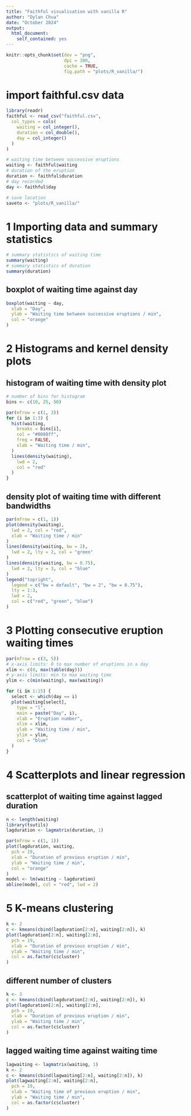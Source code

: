 ```yaml
---
title: "Faithful visualisation with vanilla R"
author: "Dylan Chua"
date: "October 2024"
output:
  html_document:
    self_contained: yes
---
```


```r
knitr::opts_chunk$set(dev = "png",
                      dpi = 300,
                      cache = TRUE,
                      fig.path = "plots/R_vanilla/")
```

# import faithful.csv data

```r
library(readr)
faithful <- read_csv("faithful.csv",
  col_types = cols(
    waiting = col_integer(),
    duration = col_double(),
    day = col_integer()
  )
)

# waiting time between successive eruptions
waiting <- faithful$waiting
# duration of the eruption
duration <- faithful$duration
# day recorded
day <- faithful$day

# save location
saveto <- "plots/R_vanilla/"
```

# 1 Importing data and summary statistics

```r
# summary statistics of waiting time
summary(waiting)
# summary statistics of duration
summary(duration)
```

## boxplot of waiting time against day
```r
boxplot(waiting ~ day,
  xlab = "Day",
  ylab = "Waiting time between successive eruptions / min",
  col = "orange"
)
```

# 2 Histograms and kernel density plots

## histogram of waiting time with density plot
```r
# number of bins for histogram
bins <- c(10, 25, 50)

par(mfrow = c(1, 3))
for (i in 1:3) {
  hist(waiting,
    breaks = bins[i],
    col = "#0088ff",
    freq = FALSE,
    xlab = "Waiting time / min",
  )
  lines(density(waiting),
    lwd = 2,
    col = "red"
  )
}
```

## density plot of waiting time with different bandwidths
```r
par(mfrow = c(1, 1))
plot(density(waiting),
  lwd = 2, col = "red",
  xlab = "Waiting time / min"
)
lines(density(waiting, bw = 2),
  lwd = 2, lty = 2, col = "green"
)
lines(density(waiting, bw = 0.75),
  lwd = 2, lty = 3, col = "blue"
)
legend("topright",
  legend = c("bw = default", "bw = 2", "bw = 0.75"),
  lty = 1:3,
  lwd = 2,
  col = c("red", "green", "blue")
)
```

# 3 Plotting consecutive eruption waiting times

```r

par(mfrow = c(3, 5))
# x-axis limits: 0 to max number of eruptions in a day
xlim <- c(0, max(table(day)))
# y-axis limits: min to max waiting time
ylim <- c(min(waiting), max(waiting))

for (i in 1:15) {
  select <- which(day == i)
  plot(waiting[select],
    type = "l",
    main = paste("Day", i),
    xlab = "Eruption number",
    xlim = xlim,
    ylab = "Waiting time / min",
    ylim = ylim,
    col = "blue"
  )
}
```

# 4 Scatterplots and linear regression

## scatterplot of waiting time against lagged duration
```r
n <- length(waiting)
library(tsutils)
lagduration <- lagmatrix(duration, 1)

par(mfrow = c(1, 1))
plot(lagduration, waiting,
  pch = 19,
  xlab = "Duration of previous eruption / min",
  ylab = "Waiting time / min",
  col = "orange"
)
model <- lm(waiting ~ lagduration)
abline(model, col = "red", lwd = 2)
```

# 5 K-means clustering

```r
k <- 2
c <- kmeans(cbind(lagduration[2:n], waiting[2:n]), k)
plot(lagduration[2:n], waiting[2:n],
  pch = 19,
  xlab = "Duration of previous eruption / min",
  ylab = "Waiting time / min",
  col = as.factor(c$cluster)
)
```

## different number of clusters
```r
k <- 3
c <- kmeans(cbind(lagduration[2:n], waiting[2:n]), k)
plot(lagduration[2:n], waiting[2:n],
  pch = 19,
  xlab = "Duration of previous eruption / min",
  ylab = "Waiting time / min",
  col = as.factor(c$cluster)
)
```

## lagged waiting time against waiting time
```r
lagwaiting <- lagmatrix(waiting, 1)
k <- 2
c <- kmeans(cbind(lagwaiting[2:n], waiting[2:n]), k)
plot(lagwaiting[2:n], waiting[2:n],
  pch = 19,
  xlab = "Waiting time of previous eruption / min",
  ylab = "Waiting time / min",
  col = as.factor(c$cluster)
)
```
